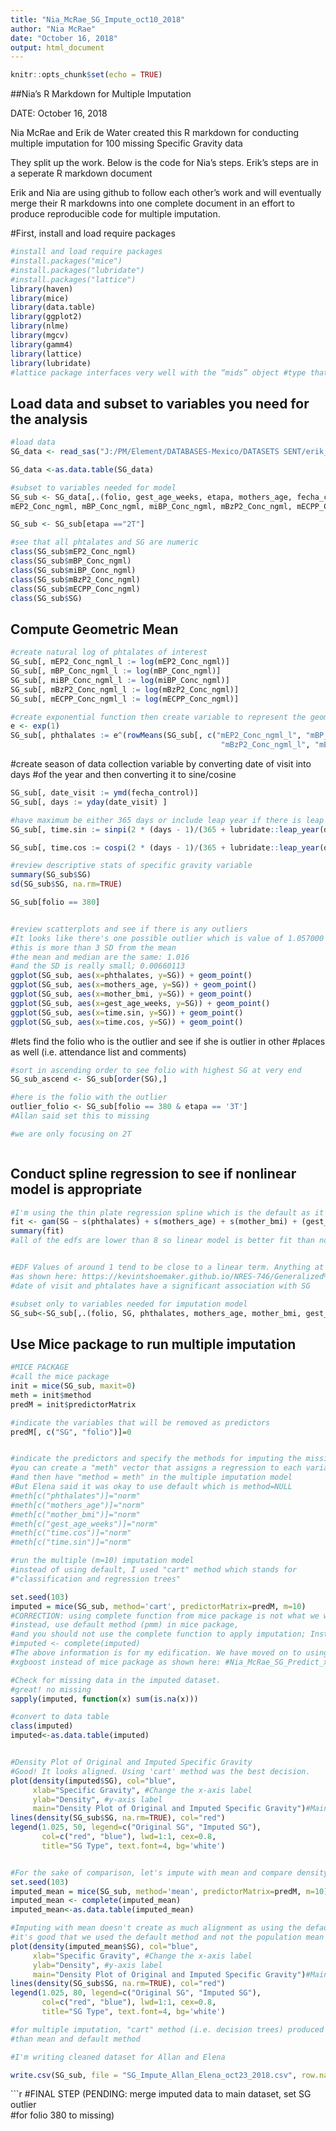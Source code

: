 ---
title: "Nia_McRae_SG_Impute_oct10_2018"
author: "Nia McRae"
date: "October 16, 2018"
output: html_document
---

```{r setup, include=FALSE}
knitr::opts_chunk$set(echo = TRUE)
```

##Nia's R Markdown for Multiple Imputation

DATE: October 16, 2018

Nia McRae and Erik de Water created this R markdown for conducting multiple imputation for 100 missing Specific Gravity data

They split up the work. Below is the code for Nia's steps. Erik's steps are in a seperate R markdown document

Erik and Nia are using github to follow each other's work and will eventually merge their R markdowns into one complete document in an effort to produce reproducible code for multiple imputation. 

#First, install and load require packages

```{r variable cleaning and transformations}
#install and load require packages
#install.packages("mice")
#install.packages("lubridate")
#install.packages("lattice")
library(haven)
library(mice)
library(data.table)
library(ggplot2)
library(nlme)
library(mgcv)
library(gamm4)
library(lattice)
library(lubridate)
#lattice package interfaces very well with the “mids” object #type that the mice function returns

```
## Load data and subset to variables you need for the analysis

```{r load data, echo=FALSE}

#load data
SG_data <- read_sas("J:/PM/Element/DATABASES-Mexico/DATASETS SENT/erik_nia_sg_imp_oct10_2018.sas7bdat")

SG_data <-as.data.table(SG_data)

#subset to variables needed for model
SG_sub <- SG_data[,.(folio, gest_age_weeks, etapa, mothers_age, fecha_control, mother_bmi, SG,
mEP2_Conc_ngml, mBP_Conc_ngml, miBP_Conc_ngml, mBzP2_Conc_ngml, mECPP_Conc_ngml)]

SG_sub <- SG_sub[etapa =="2T"]

#see that all phtalates and SG are numeric 
class(SG_sub$mEP2_Conc_ngml)
class(SG_sub$mBP_Conc_ngml)
class(SG_sub$miBP_Conc_ngml)
class(SG_sub$mBzP2_Conc_ngml)
class(SG_sub$mECPP_Conc_ngml)
class(SG_sub$SG)

```
## Compute Geometric Mean

```{r geometric mean, echo=FALSE}

#create natural log of phtalates of interest
SG_sub[, mEP2_Conc_ngml_l := log(mEP2_Conc_ngml)]
SG_sub[, mBP_Conc_ngml_l := log(mBP_Conc_ngml)]
SG_sub[, miBP_Conc_ngml_l := log(miBP_Conc_ngml)]
SG_sub[, mBzP2_Conc_ngml_l := log(mBzP2_Conc_ngml)]
SG_sub[, mECPP_Conc_ngml_l := log(mECPP_Conc_ngml)]

#create exponential function then create variable to represent the geometric #mean of all five phtalates
e <- exp(1) 
SG_sub[, phthalates := e^(rowMeans(SG_sub[, c("mEP2_Conc_ngml_l", "mBP_Conc_ngml_l", "miBP_Conc_ngml_l", 
                                               "mBzP2_Conc_ngml_l", "mECPP_Conc_ngml_l")]))]

```
#create season of data collection variable by converting date of visit into days #of the year and then converting it to sine/cosine

```{r season variable, echo=FALSE}

SG_sub[, date_visit := ymd(fecha_control)]
SG_sub[, days := yday(date_visit) ]

#have maximum be either 365 days or include leap year if there is leap year
SG_sub[, time.sin := sinpi(2 * (days - 1)/(365 + lubridate::leap_year(date_visit)(days, na.rm = T) - 1))]

SG_sub[, time.cos := cospi(2 * (days - 1)/(365 + lubridate::leap_year(date_visit)(days, na.rm = T) - 1))]

#review descriptive stats of specific gravity variable
summary(SG_sub$SG)
sd(SG_sub$SG, na.rm=TRUE)

SG_sub[folio == 380]


#review scatterplots and see if there is any outliers
#It looks like there's one possible outlier which is value of 1.057000
#this is more than 3 SD from the mean
#the mean and median are the same: 1.016 
#and the SD is really small; 0.00660113
ggplot(SG_sub, aes(x=phthalates, y=SG)) + geom_point()
ggplot(SG_sub, aes(x=mothers_age, y=SG)) + geom_point()
ggplot(SG_sub, aes(x=mother_bmi, y=SG)) + geom_point()
ggplot(SG_sub, aes(x=gest_age_weeks, y=SG)) + geom_point()
ggplot(SG_sub, aes(x=time.sin, y=SG)) + geom_point()
ggplot(SG_sub, aes(x=time.cos, y=SG)) + geom_point()

```
#lets find the folio who is the outlier and see if she is outlier in other #places as well (i.e. attendance list and comments)

```{r outlier, echo=FALSE}


#sort in ascending order to see folio with highest SG at very end
SG_sub_ascend <- SG_sub[order(SG),]

#here is the folio with the outlier
outlier_folio <- SG_sub[folio == 380 & etapa == '3T']
#Allan said set this to missing 

#we are only focusing on 2T



```
## Conduct spline regression to see if nonlinear model is appropriate 

```{r spline regression, echo=FALSE}
#I'm using the thin plate regression spline which is the default as it is most #popularly used spline
fit <- gam(SG ~ s(phthalates) + s(mothers_age) + s(mother_bmi) + (gest_age_weeks) + (time.cos) + (time.sin), data = SG_sub)
summary(fit)
#all of the edfs are lower than 8 so linear model is better fit than nonlinear #model


#EDF Values of around 1 tend to be close to a linear term. Anything at 8 or above is non-linear 
#as shown here: https://kevintshoemaker.github.io/NRES-746/Generalized%20Additive%20Models%20(GAMs).pdf
#date of visit and phtalates have a significant association with SG

#subset only to variables needed for imputation model
SG_sub<-SG_sub[,.(folio, SG, phthalates, mothers_age, mother_bmi, gest_age_weeks, time.sin, time.cos)]

```
## Use Mice package to run multiple imputation

```{r multiple imputation, echo=FALSE}

#MICE PACKAGE
#call the mice package
init = mice(SG_sub, maxit=0) 
meth = init$method
predM = init$predictorMatrix

#indicate the variables that will be removed as predictors
predM[, c("SG", "folio")]=0


#indicate the predictors and specify the methods for imputing the missing values
#you can create a "meth" vector that assigns a regression to each variable
#and then have "method = meth" in the multiple imputation model
#But Elena said it was okay to use default which is method=NULL
#meth[c("phthalates")]="norm"
#meth[c("mothers_age")]="norm"
#meth[c("mother_bmi")]="norm"
#meth[c("gest_age_weeks")]="norm"
#meth[c("time.cos")]="norm"
#meth[c("time.sin")]="norm"

#run the multiple (m=10) imputation model
#instead of using default, I used "cart" method which stands for 
#"classification and regression trees"

set.seed(103)
imputed = mice(SG_sub, method='cart', predictorMatrix=predM, m=10)
#CORRECTION: using complete function from mice package is not what we wanted
#instead, use default method (pmm) in mice package, 
#and you should not use the complete function to apply imputation; Instead, you #should extract all bootstrapping datasets (in our case, all 10 of the #subsamples) then find the mean of all of them and apply them to imputation of #missing data
#imputed <- complete(imputed)
#The above information is for my edification. We have moved on to using
#xgboost instead of mice package as shown here: #Nia_McRae_SG_Predict_xgboost_oct30_2018.Rmd

#Check for missing data in the imputed dataset.
#great! no missing
sapply(imputed, function(x) sum(is.na(x)))

#convert to data table
class(imputed)
imputed<-as.data.table(imputed)


#Density Plot of Original and Imputed Specific Gravity
#Good! It looks aligned. Using 'cart' method was the best decision.
plot(density(imputed$SG), col="blue", 
     xlab="Specific Gravity", #Change the x-axis label
     ylab="Density", #y-axis label
     main="Density Plot of Original and Imputed Specific Gravity")#Main title
lines(density(SG_sub$SG, na.rm=TRUE), col="red")
legend(1.025, 50, legend=c("Original SG", "Imputed SG"),
       col=c("red", "blue"), lwd=1:1, cex=0.8,
       title="SG Type", text.font=4, bg='white')


#For the sake of comparison, let's impute with mean and compare density plots
set.seed(103)
imputed_mean = mice(SG_sub, method='mean', predictorMatrix=predM, m=10)
imputed_mean <- complete(imputed_mean)
imputed_mean<-as.data.table(imputed_mean)

#Imputing with mean doesn't create as much alignment as using the default method
#it's good that we used the default method and not the population mean
plot(density(imputed_mean$SG), col="blue", 
     xlab="Specific Gravity", #Change the x-axis label
     ylab="Density", #y-axis label
     main="Density Plot of Original and Imputed Specific Gravity")#Main title
lines(density(SG_sub$SG, na.rm=TRUE), col="red")
legend(1.025, 80, legend=c("Original SG", "Imputed SG"),
       col=c("red", "blue"), lwd=1:1, cex=0.8,
       title="SG Type", text.font=4, bg='white')

#for multiple imputation, "cart" method (i.e. decision trees) produced better density plots 
#than mean and default method

#I'm writing cleaned dataset for Allan and Elena

write.csv(SG_sub, file = "SG_Impute_Allan_Elena_oct23_2018.csv", row.names=FALSE)


```
```{r mice, echo=FALSE}


#FINAL STEP (PENDING: merge imputed data to main dataset, set SG outlier  
#for folio 380 to missing)

